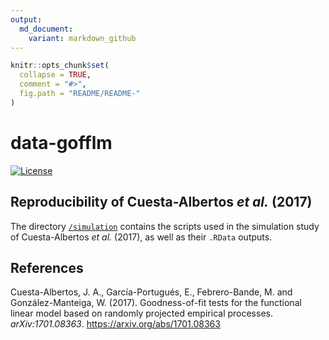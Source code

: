 ```yaml
---
output:
  md_document:
    variant: markdown_github
---
```



<!-- README.md is generated from README.Rmd. Please edit that file -->

```r
knitr::opts_chunk$set(
  collapse = TRUE,
  comment = "#>",
  fig.path = "README/README-"
)
```

data-gofflm
===========

[![License](https://img.shields.io/badge/license-GPL%20v3-blue.svg)](https://www.gnu.org/licenses/gpl-3.0)

## Reproducibility of Cuesta-Albertos *et al.* (2017)

The directory [`/simulation`](https://github.com/egarpor/data-gofflm/tree/master/simulation) contains the scripts used in the simulation study of Cuesta-Albertos *et al.* (2017), as well as their `.RData` outputs.

## References

Cuesta-Albertos, J. A., García-Portugués, E., Febrero-Bande, M. and González-Manteiga, W. (2017). Goodness-of-fit tests for the functional linear model based on randomly projected empirical processes. *arXiv:1701.08363*. <https://arxiv.org/abs/1701.08363>

